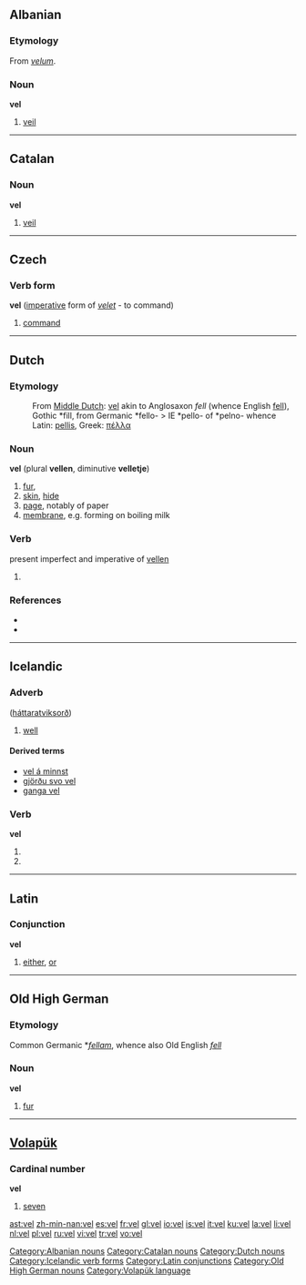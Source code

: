 {{see|-vel|vél}}

==Albanian==

===Etymology===
From {{L.|sq}} ''[[velum]]''.

===Noun===
'''vel''' {{m}}

# [[veil]]

[[Category:Albanian nouns]]

----

==Catalan==

===Noun===
'''vel''' {{m}}

# [[veil]]

[[Category:Catalan nouns]]

----

==Czech==

===Verb form===
'''vel''' ([[imperative]] form of ''[[velet]]'' - to command)

# [[command]]

----

==Dutch==

===Etymology===
:From [[Middle Dutch]]: [[vel]] akin to Anglosaxon ''fell'' (whence English [[fell]]), Gothic *fill, from Germanic *fello- > IE *pello- of *pelno- whence Latin: [[pellis]], Greek: [[πέλλα]]

===Noun===
'''vel''' {{n}} (plural '''vellen''', diminutive '''velletje''')

# [[fur]],
# [[skin]], [[hide]]
# [[page]], notably of paper
# [[membrane]], e.g. forming on boiling milk

===Verb===
present imperfect and imperative of [[vellen]]

# {{defn|Dutch}}

===References===
* {{R:Koenen}}
* {{R:Frank}}

[[Category:Dutch nouns]]

----

==Icelandic==

===Adverb===
{{is-adv|betur|best}} ([[háttaratviksorð]])

# [[well]]

====Derived terms====
*[[vel á minnst]]
*[[gjörðu svo vel]]
*[[ganga vel]]

===Verb===
'''vel'''

# {{form of|first person singular present indicative|velja}}
# {{form of|imperative singular|velja}}

[[Category:Icelandic verb forms]]

----

==Latin==

===Conjunction===
'''vel'''

# [[either]], [[or]]

[[Category:Latin conjunctions]]

----

==Old High German==

===Etymology===
Common Germanic *''[[fellam]]'', whence also Old English ''[[fell]]''

===Noun===
'''vel''' {{n}}

# [[fur]]

[[Category:Old High German nouns]]

----

==[[Volapük]]==

===Cardinal number===
'''vel'''

# [[seven]]

[[Category:Volapük language]]

[[ast:vel]]
[[zh-min-nan:vel]]
[[es:vel]]
[[fr:vel]]
[[gl:vel]]
[[io:vel]]
[[is:vel]]
[[it:vel]]
[[ku:vel]]
[[la:vel]]
[[li:vel]]
[[nl:vel]]
[[pl:vel]]
[[ru:vel]]
[[vi:vel]]
[[tr:vel]]
[[vo:vel]]